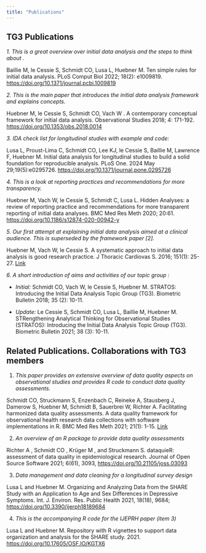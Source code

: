 ```yaml
---
title: "Publications"
---
```

## **TG3 Publications**

*1. This is a great overview over initial data analysis and the steps to think about .*

Baillie M, le Cessie S, Schmidt CO, Lusa L, Huebner M. Ten simple rules for initial data analysis. PLoS Comput Biol 2022; 18(2): e1009819. <https://doi.org/10.1371/journal.pcbi.1009819>

*2. This is the main paper that introduces the initial data analysis framework and explains concepts.*

Huebner M, le Cessie S, Schmidt CO, Vach W . A contemporary conceptual framework for initial data analysis. Observational Studies 2018; 4: 171-192. <https://doi.org/10.1353/obs.2018.0014>

*3. IDA check list for longitudinal studies with example and code:*

Lusa L, Proust-Lima C, Schmidt CO, Lee KJ, le Cessie S, Baillie M, Lawrence F, Huebner M. Initial data analysis for longitudinal studies to build a solid foundation for reproducible analysis. PLoS One. 2024 May 29;19(5):e0295726. <https://doi.org/10.1371/journal.pone.0295726>

*4. This is a look at reporting practices and recommendations for more transparency.*

Huebner M, Vach W, le Cessie S, Schmidt C, Lusa L. Hidden Analyses: a review of reporting practice and recommendations for more transparent reporting of initial data analyses. BMC Med Res Meth 2020; 20:61. <https://doi.org/10.1186/s12874-020-00942-y>

*5. Our first attempt at explaining initial data analysis aimed at a clinical audience. This is superseded by the framework paper \[2\].*

Huebner M, Vach W, le Cessie S. A systematic approach to initial data analysis is good research practice. J Thoracic Cardiovas S. 2016; 151(1): 25-27. [Link](https://www.google.com/url?q=https%3A%2F%2Fwww.jtcvs.org%2Farticle%2FS0022-5223%2815%2901794-8%2Fpdf&sa=D&sntz=1&usg=AOvVaw1nfle1UGmUgJMRaITfCUEU)

*6. A short introduction of aims and activities of our topic group :*

-   *Initial:* Schmidt CO, Vach W, le Cessie S, Huebner M. STRATOS: Introducing the Initial Data Analysis Topic Group (TG3). Biometric Bulletin 2018; 35 (2): 10-11.

-   *Update:* Le Cessie S, Schmidt CO, Lusa L, Baillie M, Huebner M. STRengthening Analytical Thinking for Observational Studies (STRATOS): Introducing the Initial Data Analysis Topic Group (TG3). Biometric Bulletin 2021; 38 (3): 10-11.

## **Related Publications. Collaborations with TG3 members**

1.  *This paper provides an extensive overview of data quality aspects on observational studies and provides R code to conduct data quality assessments.*

Schmidt CO, Struckmann S, Enzenbach C, Reineke A, Stausberg J, Damerow S, Huebner M, Schmidt B, Sauerbrei W, Richter A. Facilitating harmonized data quality assessments. A data quality framework for observational health research data collections with software implementations in R. BMC Med Res Meth 2021; 21(1): 1-15. [Link](https://bmcmedresmethodol.biomedcentral.com/articles/10.1186/s12874-021-01252-7)

2.  *An overview of an R package to provide data quality assessments*

Richter A , Schmidt CO , Krüger M , and Struckmann S. dataquieR: assessment of data quality in epidemiological research. Journal of Open Source Software 2021; 6(61), 3093, <https://doi.org/10.21105/joss.03093>

3.  *Data management and data cleaning for a longitudinal survey design*

Lusa L and Huebner M. Organizing and Analyzing Data from the SHARE Study with an Application to Age and Sex Differences in Depressive Symptoms. Int. J. Environ. Res. Public Health 2021, 18(18), 9684; <https://doi.org/10.3390/ijerph18189684>

4.  *This is the accompanying R code for the IJEPRH paper (item 3)*

Lusa L and Huebner M. Repository with R vignettes to support data organization and analysis for the SHARE study. 2021. <https://doi.org/10.17605/OSF.IO/KGTX6>
